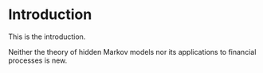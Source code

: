 # Introduction

This is the introduction.

Neither the theory of hidden Markov models nor its applications to financial processes is new. 
